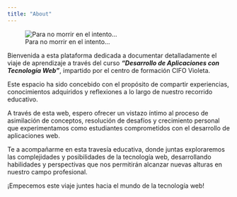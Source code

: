 ```yaml
---
title: "About"
---
```


![Para no morrir en el intento...](/Imagenes/about.png)


Bienvenida a esta plataforma dedicada a documentar detalladamente el viaje de aprendizaje a través del curso ***"Desarrollo de Aplicaciones con Tecnología Web"***, impartido por el centro de formación CIFO Violeta. 

Este espacio ha sido concebido con el propósito de compartir experiencias, conocimientos adquiridos y reflexiones a lo largo de nuestro recorrido educativo. 

A través de esta web, espero ofrecer un vistazo íntimo al proceso de asimilación de conceptos, resolución de desafíos y crecimiento personal que experimentamos como estudiantes comprometidos con el desarrollo de aplicaciones web. 

Te a acompañarme en esta travesía educativa, donde juntas exploraremos las complejidades y posibilidades de la tecnología web, desarrollando habilidades y perspectivas que nos permitirán alcanzar nuevas alturas en nuestro campo profesional. 

¡Empecemos este viaje juntes hacia el mundo de la tecnología web!
